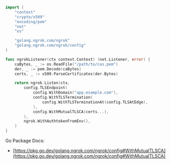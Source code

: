 ```go
import (
	"context"
	"crypto/x509"
	"encoding/pem"
	"net"
	"os"

	"golang.ngrok.com/ngrok"
	"golang.ngrok.com/ngrok/config"
)

func ngrokListener(ctx context.Context) (net.Listener, error) {
	caBytes, _ := os.ReadFile("/path/to/cas.pem")
	der, _ := pem.Decode(caBytes)
	certs, _ := x509.ParseCertificates(der.Bytes)

	return ngrok.Listen(ctx,
		config.TLSEndpoint(
			config.WithDomain("app.example.com"),
			config.WithTLSTermination(
				config.WithTLSTerminationAt(config.TLSAtEdge),
			),
			config.WithMutualTLSCA(certs...),
		),
		ngrok.WithAuthtokenFromEnv(),
	)
}
```

Go Package Docs:

- [https://pkg.go.dev/golang.ngrok.com/ngrok/config#WithMutualTLSCA](https://pkg.go.dev/golang.ngrok.com/ngrok/config#WithMutualTLSCA)
